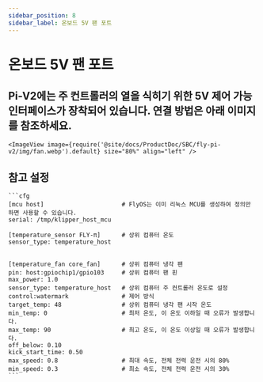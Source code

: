 ```yaml
---
sidebar_position: 8
sidebar_label: 온보드 5V 팬 포트
---
```





# 온보드 5V 팬 포트

## Pi-V2에는 주 컨트롤러의 열을 식히기 위한 5V 제어 가능 인터페이스가 장착되어 있습니다. 연결 방법은 아래 이미지를 참조하세요.
    <ImageView image={require('@site/docs/ProductDoc/SBC/fly-pi-v2/img/fan.webp').default} size="80%" align="left" />


## 참고 설정

    ```cfg
    [mcu host]                      # FlyOS는 이미 리눅스 MCU를 생성하여 정의만 하면 사용할 수 있습니다.           
    serial: /tmp/klipper_host_mcu 

    [temperature_sensor FLY-π]      # 상위 컴퓨터 온도
    sensor_type: temperature_host


    [temperature_fan core_fan]      # 상위 컴퓨터 냉각 팬
    pin: host:gpiochip1/gpio103     # 상위 컴퓨터 팬 핀
    max_power: 1.0
    sensor_type: temperature_host   # 상위 컴퓨터 주 컨트롤러 온도로 설정
    control:watermark               # 제어 방식
    target_temp: 48                 # 상위 컴퓨터 냉각 팬 시작 온도
    min_temp: 0                     # 최저 온도, 이 온도 이하일 때 오류가 발생합니다.
    max_temp: 90                    # 최고 온도, 이 온도 이상일 때 오류가 발생합니다.
    off_below: 0.10
    kick_start_time: 0.50
    max_speed: 0.8                  # 최대 속도, 전체 전력 운전 시의 80%
    min_speed: 0.3                  # 최소 속도, 전체 전력 운전 시의 30%
    ```